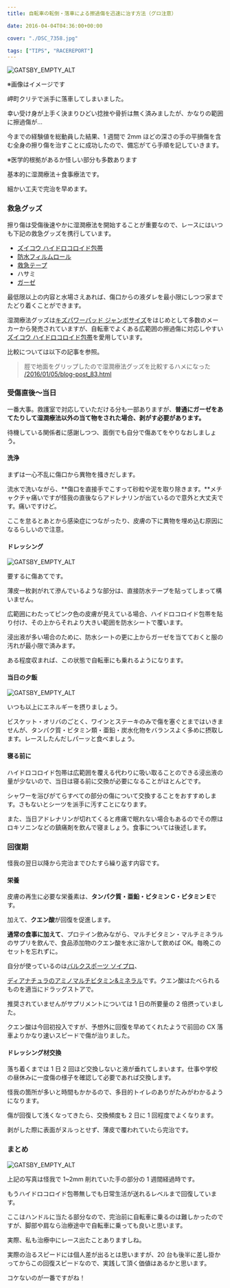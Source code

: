 ---
title: 自転車の転倒・落車による擦過傷を迅速に治す方法（グロ注意）

date: 2016-04-04T04:36:00+00:00

cover: "./DSC_7358.jpg"

tags: ["TIPS", "RACEREPORT"]
---

![GATSBY_EMPTY_ALT](./DSC_7358.jpg)

※画像はイメージです

岬町クリテで派手に落車してしまいました。

幸い受け身が上手く決まりひどい捻挫や骨折は無く済みましたが、かなりの範囲に擦過傷が…

今までの経験値を総動員した結果、1 週間で 2mm ほどの深さの手の平損傷を含む全身の擦り傷を治すことに成功したので、備忘がてら手順を記していきます。

※医学的根拠があるか怪しい部分も多数あります

基本的に湿潤療法＋食事療法です。

細かい工夫で完治を早めます。

### 救急グッズ

擦り傷は受傷後速やかに湿潤療法を開始することが重要なので、レースにはいつも下記の救急グッズを携行しています。

- [ズイコウ ハイドロコロイド包帯][1]<img style="border: none !important; margin: 0px !important;" src="https://ir-jp.amazon-adsystem.com/e/ir?t=gensobunya-22&l=as2&o=9&a=B00C4JYKIS" alt="" width="1" height="1" border="0" />
- [防水フィルムロール][2]<img style="border: none !important; margin: 0px !important;" src="https://ir-jp.amazon-adsystem.com/e/ir?t=gensobunya-22&l=as2&o=9&a=B000FQ4YJC" alt="" width="1" height="1" border="0" />
- [救急テープ][3]<img style="border: none !important; margin: 0px !important;" src="https://ir-jp.amazon-adsystem.com/e/ir?t=gensobunya-22&l=as2&o=9&a=B00C18YEEM" alt="" width="1" height="1" border="0" />
- ハサミ
- [ガーゼ][4]<img style="border: none !important; margin: 0px !important;" src="https://ir-jp.amazon-adsystem.com/e/ir?t=gensobunya-22&l=as2&o=9&a=B000FQUZPY" alt="" width="1" height="1" border="0" />

最低限以上の内容と水場さえあれば、傷口からの液ダレを最小限にしつつ家までたどり着くことができます。

湿潤療法グッズは[キズパワーパッド ジャンボサイズ][5]をはじめとして多数のメーカーから発売されていますが、自転車でよくある広範囲の擦過傷に対応しやすい[ズイコウ ハイドロコロイド包帯][1]を愛用しています。<img style="border: none !important; margin: 0px !important;" src="https://ir-jp.amazon-adsystem.com/e/ir?t=gensobunya-22&l=as2&o=9&a=B001TDM0Q4" alt="" width="1" height="1" border="0" />

比較については以下の記事を参照。

> 脛で地面をグリップしたので湿潤療法グッズを比較するハメになった<br /> <a href="/2016/01/05/blog-post_83.html">/2016/01/05/blog-post_83.html</a>

### 受傷直後～当日

一番大事。救護室で対応していただける分も一部ありますが、**普通にガーゼをあてたりして湿潤療法以外の当て物をされた場合、剥がす必要があります。**

待機している関係者に感謝しつつ、面倒でも自分で傷あてをやりなおしましょう。

#### 洗浄

まずは一心不乱に傷口から異物を掻きだします。

流水で洗いながら、**傷口を直接手でこすって砂粒や泥を取り除きます。**メチャクチャ痛いですが怪我の直後ならアドレナリンが出ているので意外と大丈夫です。痛いですけど。

ここを怠るとあとから感染症につながったり、皮膚の下に異物を埋め込む原因になるらしいので注意。

#### ドレッシング

![GATSBY_EMPTY_ALT](./IMG_7569.jpg)

要するに傷あてです。

薄皮一枚剥がれて滲んでいるような部分は、直接防水テープを貼ってしまって構いません。

広範囲にわたってピンク色の皮膚が見えている場合、ハイドロコロイド包帯を貼り付け、その上からそれより大きい範囲を防水シートで覆います。

浸出液が多い場合のために、防水シートの更に上からガーゼを当てておくと服の汚れが最小限で済みます。

ある程度収まれば、この状態で自転車にも乗れるようになります。

#### 当日の夕飯

![GATSBY_EMPTY_ALT](./DSC_7360.jpg)

いつも以上にエネルギーを摂りましょう。

ビスケット・オリバのごとく、ワインとステーキのみで傷を塞ぐとまではいきませんが、タンパク質・ビタミン類・亜鉛・炭水化物をバランスよく多めに摂取します。レースしたんだしパーッと食べましょう。

#### 寝る前に

ハイドロコロイド包帯は広範囲を覆える代わりに吸い取ることのできる浸出液の量が少ないので、当日は寝る前に交換が必要になることがほとんどです。

シャワーを浴びがてらすべての部分の傷について交換することをおすすめします。さもないとシーツを派手に汚すことになります。

また、当日アドレナリンが切れてくると疼痛で眠れない場合もあるのでその際はロキソニンなどの鎮痛剤を飲んで寝ましょう。食事については後述します。

### 回復期

怪我の翌日以降から完治までひたすら繰り返す内容です。

#### 栄養

皮膚の再生に必要な栄養素は、**タンパク質・亜鉛・ビタミン C・ビタミン E**です。

加えて、**クエン酸**が回復を促進します。

**通常の食事に加えて**、プロテイン飲みながら、マルチビタミン・マルチミネラルのサプリを飲んで、食品添加物のクエン酸を水に溶かして飲めば OK。毎晩このセットを忘れずに。

自分が使っているのは[バルクスポーツ ソイプロ][6]、

[ディアナチュラのアミノマルチビタミン&ミネラル][7]です。クエン酸はたべられるものを適当にドラッグストアで。<img style="border: none !important; margin: 0px !important;" src="https://ir-jp.amazon-adsystem.com/e/ir?t=gensobunya-22&l=as2&o=9&a=B004PEHCXU" alt="" width="1" height="1" border="0" /><img style="border: none !important; margin: 0px !important;" src="https://ir-jp.amazon-adsystem.com/e/ir?t=gensobunya-22&l=as2&o=9&a=B004EI6G8E" alt="" width="1" height="1" border="0" />

推奨されていませんがサプリメントについては 1 日の所要量の 2 倍摂っていました。

クエン酸は今回初投入ですが、予想外に回復を早めてくれたようで前回の CX 落車よりかなり速いスピードで傷が治りました。

#### ドレッシング材交換

落ち着くまでは 1 日 2 回ほど交換しないと液が垂れてしまいます。仕事や学校の昼休みに一度傷の様子を確認して必要であれば交換します。

怪我の箇所が多いと時間もかかるので、多目的トイレのありがたみがわかるようになります。

傷が回復して浅くなってきたら、交換頻度も 2 日に 1 回程度でよくなります。

剥がした際に表面がヌルっとせず、薄皮で覆われていたら完治です。

### まとめ

![GATSBY_EMPTY_ALT](./DSC_7383.jpg)

上記の写真は怪我で 1~2mm 削れていた手の部分の 1 週間経過時です。

もうハイドロコロイド包帯無しでも日常生活が送れるレベルまで回復しています。

ここはハンドルに当たる部分なので、完治前に自転車に乗るのは難しかったのですが、脚部や肩なら治療途中で自転車に乗っても良いと思います。

実際、私も治療中にレース出たことありますしね。

実際の治るスピードには個人差が出るとは思いますが、20 台も後半に差し掛かってからこの回復スピードなので、実践して頂く価値はあるかと思います。

コケないのが一番ですがね！

<LinkBox isAmazonLink url="https://www.amazon.co.jp/gp/product/B0868NWQ3P" />

[1]: https://amzn.to/3vEn0Iy
[2]: http://www.amazon.co.jp/gp/product/B000FQ4YJC/ref=as_li_ss_tl?ie=UTF8&camp=247&creative=7399&creativeASIN=B000FQ4YJC&linkCode=as2&tag=gensobunya-22
[3]: http://www.amazon.co.jp/gp/product/B00C18YEEM/ref=as_li_ss_tl?ie=UTF8&camp=247&creative=7399&creativeASIN=B00C18YEEM&linkCode=as2&tag=gensobunya-22
[4]: http://www.amazon.co.jp/gp/product/B000FQUZPY/ref=as_li_ss_tl?ie=UTF8&camp=247&creative=7399&creativeASIN=B000FQUZPY&linkCode=as2&tag=gensobunya-22
[5]: http://www.amazon.co.jp/gp/product/B001TDM0Q4/ref=as_li_ss_tl?ie=UTF8&camp=247&creative=7399&creativeASIN=B001TDM0Q4&linkCode=as2&tag=gensobunya-22
[6]: http://www.amazon.co.jp/gp/product/B004EI6G8E/ref=as_li_ss_tl?ie=UTF8&camp=247&creative=7399&creativeASIN=B004EI6G8E&linkCode=as2&tag=gensobunya-22
[7]: http://www.amazon.co.jp/gp/product/B004PEHCXU/ref=as_li_ss_tl?ie=UTF8&camp=247&creative=7399&creativeASIN=B004PEHCXU&linkCode=as2&tag=gensobunya-22
